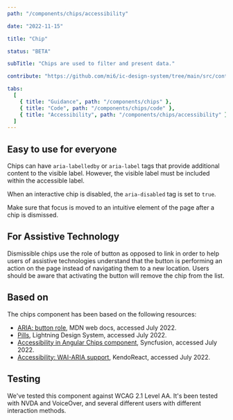 ```yaml
---
path: "/components/chips/accessibility"

date: "2022-11-15"

title: "Chip"

status: "BETA"

subTitle: "Chips are used to filter and present data."

contribute: "https://github.com/mi6/ic-design-system/tree/main/src/content/structured/components/chips"

tabs:
  [
    { title: "Guidance", path: "/components/chips" },
    { title: "Code", path: "/components/chips/code" },
    { title: "Accessibility", path: "/components/chips/accessibility" },
  ]
---
```


## Easy to use for everyone

Chips can have `aria-labelledby` or `aria-label` tags that provide additional content to the visible label. However, the visible label must be included within the accessible label.

When an interactive chip is disabled, the `aria-disabled` tag is set to `true`.

Make sure that focus is moved to an intuitive element of the page after a chip is dismissed.

## For Assistive Technology

Dismissible chips use the role of button as opposed to link in order to help users of assistive technologies understand that the button is performing an action on the page instead of navigating them to a new location. Users should be aware that activating the button will remove the chip from the list.

## Based on

The chips component has been based on the following resources:

- [ARIA: button role](https://developer.mozilla.org/en-US/docs/Web/Accessibility/ARIA/Roles/button_role), MDN web docs, accessed July 2022.
- [Pills](https://www.lightningdesignsystem.com/components/pills/), Lightning Design System, accessed July 2022.
- [Accessibility in Angular Chips component](https://ej2.syncfusion.com/angular/documentation/chips/accessibility/), Syncfusion, accessed July 2022.
- [Accessibility: WAI-ARIA support](https://www.telerik.com/kendo-react-ui/components/buttons/chiplist/accessibility/), KendoReact, accessed July 2022.

## Testing

We've tested this component against WCAG 2.1 Level AA. It's been tested with NVDA and VoiceOver, and several different users with different interaction methods.
